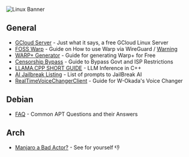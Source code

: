 ![Linux Banner](https://small.fileditchstuff.me/s19/DuUQiNnTxLXyNvNXWewc.png)

## General
- [GCloud Server](https://rentry.co/4sx64) - Just what it says, a free GCloud Linux Server
- [FOSS Warp](https://rentry.co/4sx64) - Guide on How to use Warp via WireGuard / [Warning](https://rentry.co/warpwarning2)
- [WARP+ Generator](https://rentry.co/warp_plus_free) - Guide for generating Warp+ for Free
- [Censorship Bypass](https://rentry.co/SecureDNSClient) - Guide to Bypass Govt and ISP Restrictions
- [LLAMA.CPP SHORT GUIDE](https://rentry.org/llama-mini-guide) - LLM Inference in C++
- [AI Jailbreak Listing](https://rentry.org/jb-listing) - List of prompts to JailBreak AI
- [RealTimeVoiceChangerClient](https://rentry.co/VoiceChangerGuide) - Guide for W-Okada's Voice Changer

## Debian
- [FAQ](https://rentry.org/apt_issues) - Common APT Questions and their Answers

## Arch
- [Manjaro a Bad Actor?](https://rentry.org/Manjaro_bad) - See for yourself 👎
